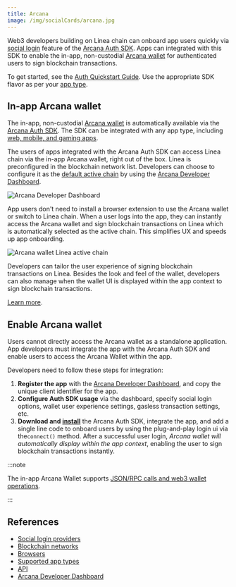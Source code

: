 ```yaml
---
title: Arcana
image: /img/socialCards/arcana.jpg
---
```



Web3 developers building on Linea chain can onboard app users quickly via [social login](https://docs.arcana.network/concepts/social-login) feature of the [Arcana Auth SDK](https://arcana.network/auth). Apps can integrated with this SDK to enable the in-app, non-custodial [Arcana wallet](https://docs.arcana.network/concepts/anwallet/) for authenticated users to sign blockchain transactions. 

To get started, see the [Auth Quickstart Guide](https://docs.arcana.network/quick-start/). Use the appropriate SDK flavor as per your [app type](https://docs.arcana.network/sdk-installation). 

## In-app Arcana wallet

The in-app, non-custodial [Arcana wallet](https://docs.arcana.network/concepts/anwallet/) is automatically available via the [Arcana Auth SDK](https://docs.arcana.network/concepts/authsdk). The SDK can be integrated with any app type, including [web, mobile, and gaming apps](https://docs.arcana.network/sdk-installation). 

The users of apps integrated with the Arcana Auth SDK can access Linea chain via the in-app Arcana wallet, right out of the box. Linea is preconfigured in the blockchain network list. Developers can choose to configure it as the [default active chain](https://docs.arcana.network/setup/config-dapp-with-db/) by using the [Arcana Developer Dashboard](https://dashboard.arcana.network/). 

<div class="center-container">
  <div class="img-large">
      <img 
            src="/img/get_started/tooling/social_login/arcana/dashboard_setup.gif"
            alt="Arcana Developer Dashboard"
      />
  </div>
</div>

App users don't need to install a browser extension to use the Arcana wallet or switch to Linea chain. When a user logs into the app, they can instantly access the Arcana wallet and sign blockchain transactions on Linea which is automatically selected as the active chain. This simplifies UX and speeds up app onboarding. 

<div class="center-container">
  <div class="img-large">
      <img 
            src="/img/get_started/tooling/social_login/arcana/arcana-wallet-linea.gif"
            alt="Arcana wallet Linea active chain "
      />
  </div>
</div>

Developers can tailor the user experience of signing blockchain transactions on Linea. Besides the look and 
feel of the wallet, developers can also manage when the wallet UI is displayed within the app context to sign blockchain 
transactions.

[Learn more](https://docs.arcana.network/user-guides/wallet-ui/).

## Enable Arcana wallet

Users cannot directly access the Arcana wallet as a standalone application. App developers must 
integrate the app with the Arcana Auth SDK and enable users to access the Arcana Wallet within the 
app.

Developers need to follow these steps for integration:

1. **Register the app** with the [Arcana Developer Dashboard](https://dashboard.arcana.network/), 
and copy the unique client identifier for the app.
2. **Configure Auth SDK usage** via the dashboard, specify social login options, wallet user 
experience settings, gasless transaction settings, etc.
3. **Download and [install](https://docs.arcana.network/sdk-installation)** the Arcana Auth SDK, integrate the app, and add a single line code to onboard users by using the plug-and-play login ui via the`connect()` method. After a successful user login, *Arcana wallet will automatically display within the app context*, enabling the user to sign blockchain transactions instantly. 

:::note

The in-app Arcana Wallet supports [JSON/RPC calls and web3 wallet operations](https://docs.arcana.network/auth/web3-ops/evm/).

:::

## References

* [Social login providers](https://docs.arcana.network/web3-stack/auth/)
* [Blockchain networks](https://docs.arcana.network/web3-stack/chains/)
* [Browsers](https://docs.arcana.network/web3-stack/browsers/)
* [Supported app types](https://docs.arcana.network/web3-stack/apps/)
* [API](https://docs.arcana.network/auth/auth-usage-guide/)
* [Arcana Developer Dashboard](https://dashboard.arcana.network/)
